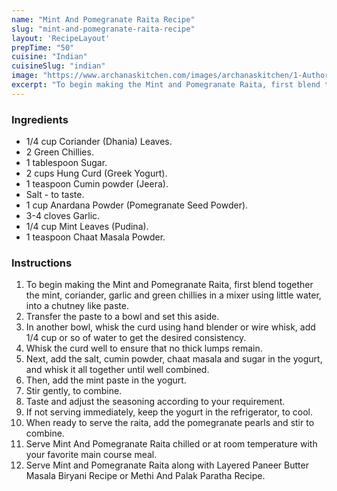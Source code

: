 ---
name: "Mint And Pomegranate Raita Recipe"
slug: "mint-and-pomegranate-raita-recipe"
layout: 'RecipeLayout'
prepTime: "50"
cuisine: "Indian"
cuisineSlug: "indian"
image: "https://www.archanaskitchen.com/images/archanaskitchen/1-Author/Hina_Gujral/Pomegranate_Mint_Raita_Recipe-1.jpg"
excerpt: "To begin making the Mint and Pomegranate Raita, first blend together the mint, coriander, garlic and green chillies in a mixer using little water, into a chutney like paste"
---

### Ingredients

- 1/4 cup Coriander (Dhania) Leaves.
- 2 Green Chillies.
- 1 tablespoon Sugar.
- 2 cups Hung Curd (Greek Yogurt).
- 1 teaspoon Cumin powder (Jeera).
- Salt - to taste.
- 1 cup Anardana Powder (Pomegranate Seed Powder).
- 3-4 cloves Garlic.
- 1/4 cup Mint Leaves (Pudina).
- 1 teaspoon Chaat Masala Powder.

### Instructions

1. To begin making the Mint and Pomegranate Raita, first blend together the mint, coriander, garlic and green chillies in a mixer using little water, into a chutney like paste.
1. Transfer the paste to a bowl and set this aside.
1. In another bowl, whisk the curd using hand blender or wire whisk, add 1/4 cup or so of water to get the desired consistency.
1. Whisk the curd well to ensure that no thick lumps remain.
1. Next, add the salt, cumin powder, chaat masala and sugar in the yogurt, and whisk it all together until well combined.
1. Then, add the mint paste in the yogurt.
1. Stir gently, to combine.
1. Taste and adjust the seasoning according to your requirement.
1. If not serving immediately, keep the yogurt in the refrigerator, to cool.
1. When ready to serve the raita, add the pomegranate pearls and stir to combine.
1. Serve Mint And Pomegranate Raita chilled or at room temperature with your favorite main course meal.
1. Serve Mint and Pomegranate Raita along with Layered Paneer Butter Masala Biryani Recipe or Methi And Palak Paratha Recipe.
